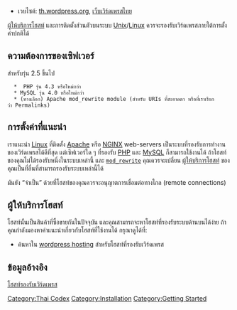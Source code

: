 * เวบไซต์: [http://th.wordpress.org th.wordpress.org],  [http://wordthai.com เว็บเวิร์ดเพรสไทย]

[[th:คำศัพท์#ผู้ให้บริการโฮสท์|ผู้ให้บริการโฮสท์]] และการติดตั้งส่วนตัวบนระบบ [[th:คำศัพท์#Unix|Unix]]/[[th:คำศัพท์#Linux|Linux]] ควรจะรองรับเวิร์ดเพรสภายใต้การตั้งค่าปกติได้

== ความต้องการของเซิฟเวอร์ ==
สำหรับรุ่น 2.5 ขึ้นไป

   *  PHP รุ่น 4.3 หรือใหม่กว่า
   * MySQL รุ่น 4.0 หรือใหม่กว่า
   * (ทางเลือก) Apache mod_rewrite module (สำหรับ URIs ที่สะอาดตา หรือที่เราเรียกว่า Permalinks)

{{Server requirements}}
== การตั้งค่าที่แนะนำ ==
เราแนะนำ [[th:คำศัพท์#Linux|Linux]]  ที่ติดตั้ง [[th:คำศัพท์#Apache|Apache]] หรือ [http://nginx.net/ NGINX] web-servers เป็นระบบที่รองรับการทำงานของเวิร์ดเพรสได้ดีที่สุด  แต่เซิฟเวอร์ใด ๆ ที่รองรับ [[th:คำศัพท์#PHP|PHP]]  และ [[th:คำศัพท์# MySQL|MySQL]]  ก็สามารถใช้งานได้    ถ้าโฮสท์ของคุณไม่ได้รองรับหนึ่งในระบบเหล่านี้  และ  <tt>[[ th:คำศัพท์#mod_rewrite|mod_rewrite]]</tt>  คุณควรจะเปลี่ยน [[th:คำศัพท์#ผู้ให้บริการโฮสท์|ผู้ให้บริการโฮสท์]]  ของคุณเป็นที่อื่นที่สามารถรองรับระบบเหล่านี้ได้

มันยัง “จำเป็น” ด้วยที่โฮสท์ของคุณควรจะอนุญาตการเชื่อมต่อทางไกล (remote connections)

== ผู้ให้บริการโฮสท์ ==
โฮสท์นั้นเป็นสินค้าที่ซื้อขายกันในปัจจุบัน  และคุณสามารถจะหาโฮสท์ที่รองรับระบบด้านบนได้ง่าย  ถ้าคุณกำลังมองหาคำแนะนำเกี่ยวกับโฮสท์ที่ใช้งานได้  กรุณาดูได้ที่:
* ค้นหาใน [http://blog.wordthai.com/wordpress-hosting/ wordpress hosting] สำหรับโฮสท์ที่รองรับเวิร์ดเพรส

== ข้อมูลอ้างอิง ==
[http://buddythai.com/%E0%B9%82%E0%B8%AE%E0%B8%AA%E0%B8%97%E0%B9%8C%E0%B8%A3%E0%B8%AD%E0%B8%87%E0%B8%A3%E0%B8%B1%E0%B8%9A%E0%B9%80%E0%B8%A7%E0%B8%B4%E0%B8%A3%E0%B9%8C%E0%B8%94%E0%B9%80%E0%B8%9E%E0%B8%A3%E0%B8%AA/ โฮสท์รองรับเวิร์ดเพรส]

[[Category:Thai Codex]]
[[Category:Installation]]
[[Category:Getting Started]]